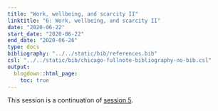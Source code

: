 ```yaml
---
title: "Work, wellbeing, and scarcity II"
linktitle: "6: Work, wellbeing, and scarcity II"
date: "2020-06-22"
start_date: "2020-06-22"
end_date: "2020-06-26"
type: docs
bibliography: "../../static/bib/references.bib"
csl: "../../static/bib/chicago-fullnote-bibliography-no-bib.csl"
output:
  blogdown::html_page:
    toc: true
---
```


This session is a continuation of [session 5](/content/05-content/).
